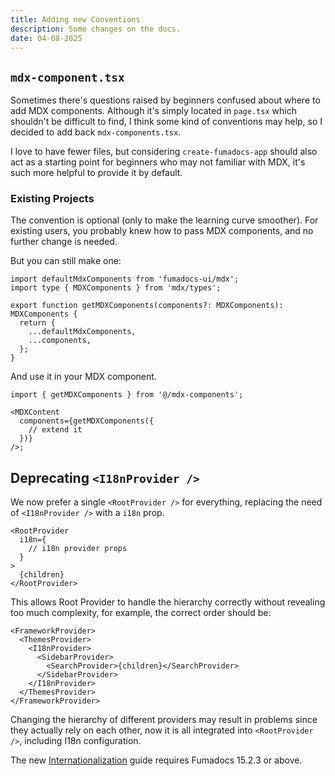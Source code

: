 ```yaml
---
title: Adding new Conventions
description: Some changes on the docs.
date: 04-08-2025
---
```


## `mdx-component.tsx`

Sometimes there's questions raised by beginners confused about where to add MDX components.
Although it's simply located in `page.tsx` which shouldn't be difficult to find, I think some kind of conventions may help, so I decided to add back `mdx-components.tsx`.

I love to have fewer files, but considering `create-fumadocs-app` should also act as a starting point for beginners who may not familiar with MDX, it's such more helpful to provide it by default.

### Existing Projects

The convention is optional (only to make the learning curve smoother).
For existing users, you probably knew how to pass MDX components, and no further change is needed.

But you can still make one:

```tsx title="mdx-components.tsx"
import defaultMdxComponents from 'fumadocs-ui/mdx';
import type { MDXComponents } from 'mdx/types';

export function getMDXComponents(components?: MDXComponents): MDXComponents {
  return {
    ...defaultMdxComponents,
    ...components,
  };
}
```

And use it in your MDX component.

```tsx title="page.tsx"
import { getMDXComponents } from '@/mdx-components';

<MDXContent
  components={getMDXComponents({
    // extend it
  })}
/>;
```

## Deprecating `<I18nProvider />`

We now prefer a single `<RootProvider />` for everything, replacing the need of `<I18nProvider />` with a `i18n` prop.

```tsx
<RootProvider
  i18n={
    // i18n provider props
  }
>
  {children}
</RootProvider>
```

This allows Root Provider to handle the hierarchy correctly without revealing too much complexity, for example, the correct order should be:

```tsx
<FrameworkProvider>
  <ThemesProvider>
    <I18nProvider>
      <SidebarProvider>
        <SearchProvider>{children}</SearchProvider>
      </SidebarProvider>
    </I18nProvider>
  </ThemesProvider>
</FrameworkProvider>
```

Changing the hierarchy of different providers may result in problems since they actually rely on each other, now it is all integrated into `<RootProvider />`, including I18n configuration.

The new [Internationalization](/docs/ui/internationalization) guide requires Fumadocs 15.2.3 or above.
